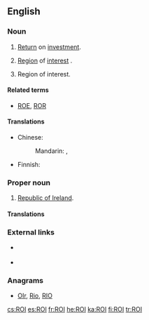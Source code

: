 {{also|roi|rồi|Rói}}
==English==

===Noun===
{{en-noun}}

# {{context|accounting|acronym|lang=en}} [[return|Return]] on [[investment]].
# {{context|photography|acronym|lang=en}} [[region|Region]] of [[interest|interest]] {{gloss|in digital images}}.
# {{context|military|espionage|acronym|lang=en}} Region of interest.

====Related terms====
* {{sense|finance}} [[ROE]], [[ROR]]

====Translations====
<!--Abbreviations only, if they exist-->
{{trans-top|return on Investment}}
* Chinese:
*: Mandarin: {{t|cmn|投資回報率|sc=Hani}}, {{t|cmn|投资回报率|tr=tóuzī huíbàolǜ|sc=Hani}}
{{trans-mid}}
* Finnish: {{t+|fi|ROI}}
{{trans-bottom}}

{{trans-top|region of interest (in digital images)}}
{{trans-mid}}
{{trans-bottom}}

{{trans-top|region of interest (military, espionage)}}
{{trans-mid}}
{{trans-bottom}}

===Proper noun===
{{en-proper noun}}

# {{context|acronym|lang=en}} [[Republic of Ireland]].

====Translations====
{{trans-top|Republic of Ireland}}
{{trans-mid}}
{{trans-bottom}}

===External links===
* {{sense|accounting}} {{pedia|Return on investment}}
* {{sense|photography}} {{pedia|Region of interest}}

===Anagrams===
* [[OIr#English|OIr]], [[Rio#English|Rio]], [[RIO#English|RIO]]

[[cs:ROI]]
[[es:ROI]]
[[fr:ROI]]
[[he:ROI]]
[[ka:ROI]]
[[fi:ROI]]
[[tr:ROI]]